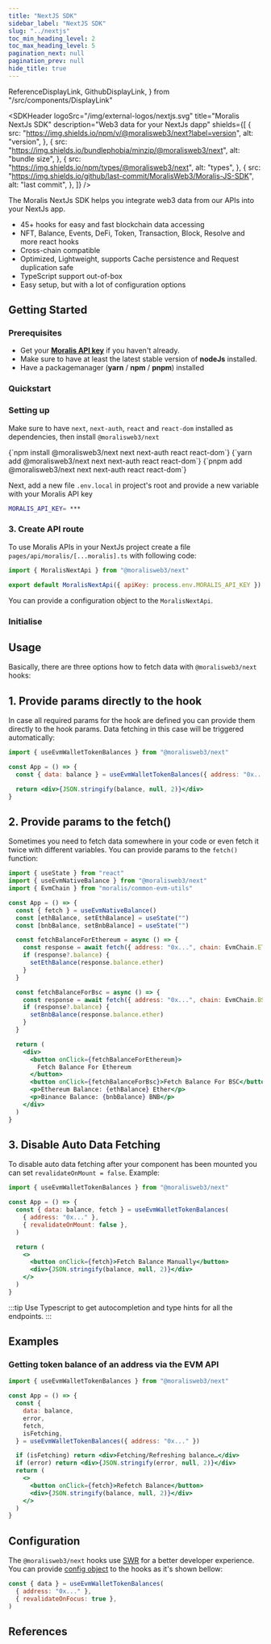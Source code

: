 ```yaml
---
title: "NextJS SDK"
sidebar_label: "NextJS SDK"
slug: "../nextjs"
toc_min_heading_level: 2
toc_max_heading_level: 5
pagination_next: null
pagination_prev: null
hide_title: true
---
```


  ReferenceDisplayLink,
  GithubDisplayLink,
} from "/src/components/DisplayLink"

<SDKHeader
  logoSrc="/img/external-logos/nextjs.svg"
  title="Moralis NextJs SDK"
  description="Web3 data for your NextJs dapp"
  shields={[
    {
      src: "https://img.shields.io/npm/v/@moralisweb3/next?label=version",
      alt: "version",
    },
    {
      src: "https://img.shields.io/bundlephobia/minzip/@moralisweb3/next",
      alt: "bundle size",
    },
    {
      src: "https://img.shields.io/npm/types/@moralisweb3/next",
      alt: "types",
    },
    {
      src: "https://img.shields.io/github/last-commit/MoralisWeb3/Moralis-JS-SDK",
      alt: "last commit",
    },
  ]}
/>

The Moralis NextJs SDK helps you integrate web3 data from our APIs into your NextJs app.

- 45+ hooks for easy and fast blockchain data accessing
- NFT, Balance, Events, DeFi, Token, Transaction, Block, Resolve and more react hooks
- Cross-chain compatible
- Optimized, Lightweight, supports Cache persistence and Request duplication safe
- TypeScript support out-of-box
- Easy setup, but with a lot of configuration options

## Getting Started

### Prerequisites

- Get your [**Moralis API key**](/web3-data-api/evm/get-your-api-key) if you haven't already.
- Make sure to have at least the latest stable version of **nodeJs** installed.
- Have a packagemanager (**yarn** / **npm** / **pnpm**) installed

### Quickstart

<JsQuickstart />

### Setting up

Make sure to have `next`, `next-auth`, `react` and `react-dom` installed as dependencies, then install `@moralisweb3/next`

<Tabs groupId="package-manager" queryString>
  <TabItem value="npm" label="npm" default>
    <CodeBlock language="shell" showLineNumbers>
      {`npm install @moralisweb3/next next next-auth react react-dom`}
    </CodeBlock>
  </TabItem>
  <TabItem value="yarn" label="yarn">
    <CodeBlock language="shell" showLineNumbers>
      {`yarn add @moralisweb3/next next next-auth react react-dom`}
    </CodeBlock>
  </TabItem>
  <TabItem value="pnpm" label="pnpm">
    <CodeBlock language="shell" showLineNumbers>
      {`pnpm add  @moralisweb3/next next next-auth react react-dom`}
    </CodeBlock>
  </TabItem>
</Tabs>

Next, add a new file `.env.local` in project's root and provide a new variable with your Moralis API key

```sh
MORALIS_API_KEY= ***
```

### 3. Create API route

To use Moralis APIs in your NextJs project create a file `pages/api/moralis/[...moralis].ts` with following code:

```js
import { MoralisNextApi } from "@moralisweb3/next"

export default MoralisNextApi({ apiKey: process.env.MORALIS_API_KEY })
```

You can provide a configuration object to the `MoralisNextApi`.

### Initialise

## Usage

Basically, there are three options how to fetch data with `@moralisweb3/next` hooks:

## 1. Provide params directly to the hook

In case all required params for the hook are defined you can provide them directly to the hook params. Data fetching in this case will be triggered automatically:

```jsx
import { useEvmWalletTokenBalances } from "@moralisweb3/next"

const App = () => {
  const { data: balance } = useEvmWalletTokenBalances({ address: "0x..." })

  return <div>{JSON.stringify(balance, null, 2)}</div>
}
```

## 2. Provide params to the fetch()

Sometimes you need to fetch data somewhere in your code or even fetch it twice with different variables. You can provide params to the `fetch()` function:

```jsx
import { useState } from "react"
import { useEvmNativeBalance } from "@moralisweb3/next"
import { EvmChain } from "moralis/common-evm-utils"

const App = () => {
  const { fetch } = useEvmNativeBalance()
  const [ethBalance, setEthBalance] = useState("")
  const [bnbBalance, setBnbBalance] = useState("")

  const fetchBalanceForEthereum = async () => {
    const response = await fetch({ address: "0x...", chain: EvmChain.ETHEREUM })
    if (response?.balance) {
      setEthBalance(response.balance.ether)
    }
  }

  const fetchBalanceForBsc = async () => {
    const response = await fetch({ address: "0x...", chain: EvmChain.BSC })
    if (response?.balance) {
      setBnbBalance(response.balance.ether)
    }
  }

  return (
    <div>
      <button onClick={fetchBalanceForEthereum}>
        Fetch Balance For Ethereum
      </button>
      <button onClick={fetchBalanceForBsc}>Fetch Balance For BSC</button>
      <p>Ethereum Balance: {ethBalance} Ether</p>
      <p>Binance Balance: {bnbBalance} BNB</p>
    </div>
  )
}
```

## 3. Disable Auto Data Fetching

To disable auto data fetching after your component has been mounted you can set `revalidateOnMount = false`. Example:

```jsx
import { useEvmWalletTokenBalances } from "@moralisweb3/next"

const App = () => {
  const { data: balance, fetch } = useEvmWalletTokenBalances(
    { address: "0x..." },
    { revalidateOnMount: false },
  )

  return (
    <>
      <button onClick={fetch}>Fetch Balance Manually</button>
      <div>{JSON.stringify(balance, null, 2)}</div>
    </>
  )
}
```

:::tip
Use Typescript to get autocompletion and type hints for all the endpoints.
:::

## Examples

### Getting token balance of an address via the EVM API

```jsx
import { useEvmWalletTokenBalances } from "@moralisweb3/next"

const App = () => {
  const {
    data: balance,
    error,
    fetch,
    isFetching,
  } = useEvmWalletTokenBalances({ address: "0x..." })

  if (isFetching) return <div>Fetching/Refreshing balance…</div>
  if (error) return <div>{JSON.stringify(error, null, 2)}</div>
  return (
    <>
      <button onClick={fetch}>Refetch Balance</button>
      <div>{JSON.stringify(balance, null, 2)}</div>
    </>
  )
}
```

## Configuration

The `@moralisweb3/next` hooks use [SWR](https://swr.vercel.app/) for a better developer experience. You can provide [config object](https://swr.vercel.app/docs/options#options) to the hooks as it's shown bellow:

```jsx
const { data } = useEvmWalletTokenBalances(
  { address: "0x..." },
  { revalidateOnFocus: true },
)
```

## References

<SimpleGrid>
  <ReferenceDisplayLink
    label="NextJs SDK References"
    subLabel="Technical documentation"
    href="https://github.com/MoralisWeb3/Moralis-JS-SDK/tree/main/packages/next"
  />
  <GithubDisplayLink
    label="Github repo"
    subLabel="View code and contribute"
    href="https://github.com/MoralisWeb3/Moralis-JS-SDK/tree/main/packages/next"
  />
</SimpleGrid>
